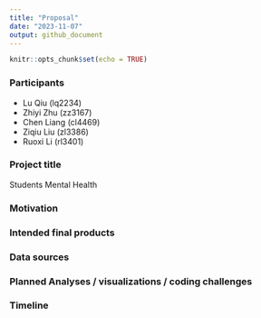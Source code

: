 ```yaml
---
title: "Proposal"
date: "2023-11-07"
output: github_document
---
```


```r
knitr::opts_chunk$set(echo = TRUE)
```

### Participants
* Lu Qiu (lq2234)
* Zhiyi Zhu (zz3167)
* Chen Liang (cl4469)
* Ziqiu Liu (zl3386)
* Ruoxi Li (rl3401)

### Project title

Students Mental Health

### Motivation 



### Intended final products


### Data sources


### Planned Analyses / visualizations / coding challenges


### Timeline


